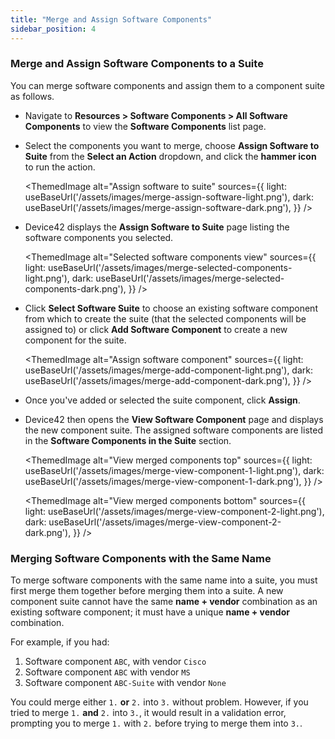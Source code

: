 ```yaml
---
title: "Merge and Assign Software Components"
sidebar_position: 4
---
```



### Merge and Assign Software Components to a Suite

You can merge software components and assign them to a component suite as follows.

- Navigate to **Resources > Software Components > All Software Components** to view the **Software Components** list page.
- Select the components you want to merge, choose **Assign Software to Suite** from the **Select an Action** dropdown, and click the **hammer icon** to run the action.

  <ThemedImage
    alt="Assign software to suite"
    sources={{
      light: useBaseUrl('/assets/images/merge-assign-software-light.png'),
      dark: useBaseUrl('/assets/images/merge-assign-software-dark.png'),
    }}
  />

- Device42 displays the **Assign Software to Suite** page listing the software components you selected.

  <ThemedImage
    alt="Selected software components view"
    sources={{
      light: useBaseUrl('/assets/images/merge-selected-components-light.png'),
      dark: useBaseUrl('/assets/images/merge-selected-components-dark.png'),
    }}
  />

- Click **Select Software Suite** to choose an existing software component from which to create the suite (that the selected components will be assigned to) or click **Add Software Component** to create a new component for the suite.

  <ThemedImage
    alt="Assign software component"
    sources={{
      light: useBaseUrl('/assets/images/merge-add-component-light.png'),
      dark: useBaseUrl('/assets/images/merge-add-component-dark.png'),
    }}
  />

- Once you've added or selected the suite component, click **Assign**.

- Device42 then opens the **View Software Component** page and displays the new component suite. The assigned software components are listed in the **Software Components in the Suite** section.

  <ThemedImage
    alt="View merged components top"
    sources={{
      light: useBaseUrl('/assets/images/merge-view-component-1-light.png'),
      dark: useBaseUrl('/assets/images/merge-view-component-1-dark.png'),
    }}
  />

  <ThemedImage
    alt="View merged components bottom"
    sources={{
      light: useBaseUrl('/assets/images/merge-view-component-2-light.png'),
      dark: useBaseUrl('/assets/images/merge-view-component-2-dark.png'),
    }}
  />

### Merging Software Components with the Same Name

To merge software components with the same name into a suite, you must first merge them together before merging them into a suite. A new component suite cannot have the same **name + vendor** combination as an existing software component; it must have a unique **name + vendor** combination.

For example, if you had:

1. Software component `ABC`, with vendor `Cisco`
2. Software component `ABC` with vendor `MS`
3. Software component `ABC-Suite` with vendor `None`

You could merge either `1.` **or** `2.` into `3.` without problem. However, if you tried to merge `1.` **and** `2.` into `3.`, it would result in a validation error, prompting you to merge `1.` with `2.` before trying to merge them into `3.`.
